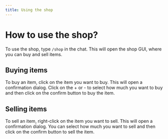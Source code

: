 ```yaml
---
title: Using the shop
---
```


# How to use the shop?

To use the shop, type `/shop` in the chat. This will open the shop GUI, where you can buy and sell items.

## Buying items

To buy an item, click on the item you want to buy. This will open a confirmation dialog.
Click on the + or - to select how much you want to buy and then click on the confirm button to buy the item.

## Selling items

To sell an item, right-click on the item you want to sell. This will open a confirmation dialog.
You can select how much you want to sell and then click on the confirm button to sell the item.

